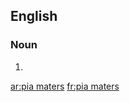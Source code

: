 
==English==

===Noun===
{{head|en|plural}}

# {{plural of|pia mater|lang=en}}

[[ar:pia maters]]
[[fr:pia maters]]